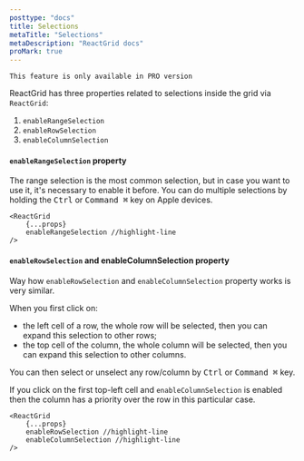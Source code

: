 ```yaml
---
posttype: "docs"
title: Selections
metaTitle: "Selections"
metaDescription: "ReactGrid docs"
proMark: true
---
```



<Callout color="warning">
	
	This feature is only available in PRO version
</Callout>

ReactGrid has three properties related to selections inside the grid via `ReactGrid`:

1. `enableRangeSelection`
2. `enableRowSelection`
3. `enableColumnSelection`

#### ```enableRangeSelection``` property

The range selection is the most common selection, but in case you want to use it, it's necessary to enable it before.
You can do multiple selections by holding the <kbd>Ctrl</kbd> or <kbd>Command ⌘</kbd> key on Apple devices.

```tsx
<ReactGrid
    {...props}
    enableRangeSelection //highlight-line
/>
```

#### ```enableRowSelection``` and enableColumnSelection property

Way how ```enableRowSelection``` and ```enableColumnSelection``` property works is very similar.

When you first click on:
- the left cell of a row, the whole row will be selected, then you can expand this selection to other rows;
- the top cell of the column, the whole column will be selected, then you can expand this selection to other columns.

You can then select or unselect any row/column by <kbd>Ctrl</kbd> or <kbd>Command ⌘</kbd> key.

If you click on the first top-left cell and ```enableColumnSelection``` is enabled then the column has a priority 
over the row in this particular case.

```tsx
<ReactGrid
    {...props}
    enableRowSelection //highlight-line
    enableColumnSelection //highlight-line
/>
```